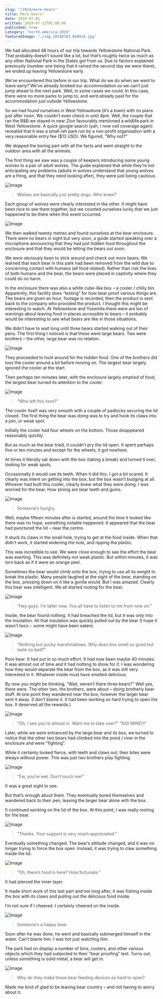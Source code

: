 ```yaml
---
slug: "/2019/more-bears"
title: More bears!
date: 2019-07-02
written: 2019-07-12T01:00:00
published: true
category: "north-america-2019"
featuredImage: "./img_20190703_040910.jpg"
---
```


We had allocated 48 hours of our trip towards Yellowstone National Park. That probably doesn’t sound like a lot, but that’s roughly twice as much as any other National Park in the States got from us. Due to factors explained previously (number one being that it rained the second day we were there), we ended up leaving Yellowstone early.

We’ve encountered this before in our trip. What do we do when we want to leave early? We’ve already booked our accommodation so we can’t just jump ahead to the next park. Well, in some cases we could. In this case, there were no more parks to jump to, and we’d already paid for the accommodation just outside Yellowstone.

So we had found ourselves in West Yellowstone (it’s a town) with no plans just after noon. We couldn’t even check in until 4pm. Well, the couple that ran the B&B we stayed in near Zion favourably mentioned a wildlife park in West Yellowstone. A quick google search (yah, I now cell coverage again) revealed that it was a small-ish park run by a non-profit organisation with a very reasonable entry fee ($13 USD). We figured, “Why not?”

We skipped the boring part with all the facts and went straight to the outdoor area with all the animals.

The first thing we saw was a couple of keepers introducing some young wolves to a pair of adult wolves. The guide explained that while they’re not anticipating any problems (adults in wolves understand that young wolves are a thing, and that they need looking after), they were just being cautious.

![Image](./img_20190703_052824.jpg)

> Wolves are basically just pretty dogs. Who knew?

Each group of wolves were clearly interested in the other. It might have been nice to see them together, but we counted ourselves lucky that we just happened to be there when this event occurred.

![Image](./img_20190703_034044.jpg)

We then walked twenty metres and found ourselves at the bear enclosure. There were no bears in sight but very soon, a guide started speaking over a microphone announcing that they had just hidden food throughout the enclosure and that they would be letting the bears out soon.

We were obviously keen to stick around and check out more bears. We learned that each bear in this park had been removed from the wild due to concerning contact with humans (all food related). Rather than risk the lives of both humans and the bear, the bears were placed in captivity where they could do no harm.

In the enclosure there was also a white cube-like box – a cooler / chilly bin. Apparently, this facility does “testing” for how bear proof various things are. The bears are given an hour, footage is recorded, then the product is sent back to the company who provided the product. I thought this might be interesting to watch. At Yellowstone and Yosemite there were are ton of warnings about leaving food in places accessible to bears – it probably would be interesting to see what bears are like in those situations.

We didn’t have to wait long until three bears started walking out of their pens. The first thing I noticed is that these were large bears. Two were brothers – the other, large bear was no relation.

![Image](./img_20190703_034427.jpg)

They proceeded to hunt around for the hidden food. One of the brothers did toss the cooler around a bit before moving on. The largest bear largely ignored the cooler at the start.

Then perhaps ten minutes later, with the enclosure largely emptied of food, the largest bear turned its attention to the cooler.

![Image](./img_20190703_040129.jpg)

> “Who left this here?”

The cooler itself was very smooth with a couple of padlocks securing the lid closed. The first thing the bear was doing was to try and hook its claws into a join, or weak spot.

Initially the cooler had four wheels on the bottom. Those disappeared reasonably quickly.

But as much as the bear tried, it couldn’t pry the lid open. It spent perhaps five or ten minutes and except for the wheels, it got nowhere.

At times it literally sat down with the box (taking a break) and turned it over, looking for weak spots.

Occasionally it would use its teeth. When it did this, I got a bit scared. It clearly was intent on getting into the box, but the box wasn’t budging at all. Whoever had built this cooler, clearly knew what they were doing. I was worried for the bear. How strong are bear teeth and gums.

![Image](./img_20190703_040504.jpg)

> Someone’s hungry.

Well, maybe fifteen minutes after is started, around the time it looked like there was no hope, something notable happened. It appeared that the bear had punctured the lid – near the centre.

It stuck its claws in the small hole, trying to get at the food inside. When that didn’t work, it started widening the hole, and ripping the plastic.

This was incredible to see. We were close enough to see the effort the bear was exerting. This was definitely not weak plastic. But within minutes, it was torn back as if it were an orange peel.

Sometimes the bear would climb onto the box, trying to use all its weight to break the plastic. Many people laughed at the sight of the bear, standing on the box, pressing down on it like a gorilla would. But I was amazed. Clearly this bear was intelligent. We all started rooting for the bear.

![Image](./img_20190703_042631.jpg)

> “Hey guys. I’m taller now. You all have to listen to me from now on.”

Inside, the bear found nothing. It had breached the lid, but it was only into the insulation. All that insulation was quickly pulled out by the bear (I hope it wasn’t toxic – some might have been eaten).

![Image](./img_20190703_043034.jpg)

> “Nothing but yucky marshmallows. Why does box smell so good but taste so bad?”

Poor bear. It had put in so much effort. It had now been maybe 40 minutes. It was almost out of time and it had nothing to show for it. I was wondering how they would separate the bear from the box, as it was still very interested in it. Whatever inside must have smelled delicious.

By now you might be thinking, “Wait, weren’t there three bears?” Well yes, there were. The other two, the brothers, were about – doing brotherly bear stuff. At one point they wandered near the box, however the larger bear sent it away. (I don’t blame it. It had been working so hard trying to open the box. It deserved all the rewards.)

![Image](./img_20190703_042646.jpg)

> “Oh, I see you’re almost in. Want me to take over?” “NO! MINE!!!”

Later, while we were entranced by the large bear and its box, we turned to notice that the other two bears had climbed into the pond / river in the enclosure and were “fighting”.

While it certainly looked fierce, with teeth and claws out, their bites were always without power. This was just two brothers play fighting.

![Image](./img_20190703_035815.jpg)

> “Ew, you’re wet. Don’t touch me!”

It was a great sight to see.

But that’s enough about them. They eventually bored themselves and wandered back to their pen, leaving the larger bear alone with the box.

It continued working on the lid of the box. At this point, I was really rooting for the bear.

![Image](./img_20190703_040910.jpg)

> “Thanks. Your support is very much appreciated.”

Eventually something changed. The bear’s attitude changed, and it was no longer trying to force the box open. Instead, it was trying to claw something inside the lid.

![Image](./img_20190703_043207.jpg)

> “Oh, there’s food in here? How fortunate.”

It had pierced the inner layer.

It made short work of this last part and not long after, it was fishing inside the box with its claws and pulling out the delicious food inside.

I’m not sure if I cheered. I certainly cheered on the inside.

![Image](./img_20190703_043347.jpg)

> Someone’s a happy bear.

Soon after he was done, he went and basically submerged himself in the water. Can’t blame him. I was hot just watching him.

The park had on display a number of bins, coolers, and other various objects which they had subjected to their “bear proofing” test. Turns out, unless something is solid metal, a bear will get in.

![Image](./img_20190703_065915.jpg)

> Why do they make these bear feeding devices so hard to open?

Made me kind of glad to be leaving bear country – and not having to worry about it.